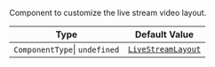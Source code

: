 Component to customize the live stream video layout.

| Type                          | Default Value                                                                                                                                                          |
| ----------------------------- | ---------------------------------------------------------------------------------------------------------------------------------------------------------------------- |
| `ComponentType`\| `undefined` | [`LiveStreamLayout`](https://github.com/GetStream/stream-video-js/blob/main/packages/react-native-sdk/src/components/Livestream/LiveStreamLayout/LiveStreamLayout.tsx) |
